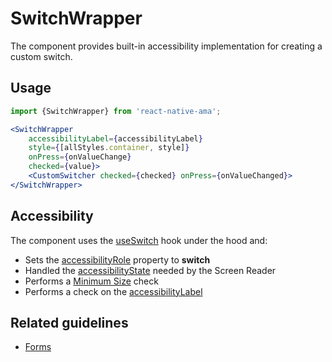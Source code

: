 
# SwitchWrapper

The component provides built-in accessibility implementation for creating a custom switch.

## Usage

```jsx pf
import {SwitchWrapper} from 'react-native-ama';

<SwitchWrapper
    accessibilityLabel={accessibilityLabel}
    style={[allStyles.container, style]}
    onPress={onValueChange}
    checked={value}>
    <CustomSwitcher checked={checked} onPress={onValueChanged}>
</SwitchWrapper>
```

## Accessibility

The component uses the [useSwitch](./hooks/useSwitch.md) hook under the hood and:

- Sets the [accessibilityRole](../../../website/guidelines/accessibility-role.md) property to **switch**
- Handled the [accessibilityState](https://reactnative.dev/docs/accessibility#accessibilitystate) needed by the Screen Reader
- Performs a [Minimum Size](../../../website/guidelines/minimum-size.md) check <DevOnly />
- Performs a check on the [accessibilityLabel](../../../website/guidelines/accessibility-label.md) <DevOnly />

## Related guidelines

- [Forms](../../../website/guidelines/forms.md)
